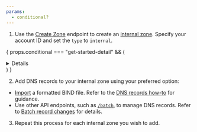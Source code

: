 ```yaml
---
params:
  - conditional?
---
```



1. Use the [Create Zone](/api/resources/zones/) endpoint to create an [internal zone](/dns/internal-dns/internal-zones/). Specify your account ID and set the `type` to `internal`.

{ props.conditional === "get-started-detail" && (
<Details header="Internal zone configuration conditions">
<Render file="internal-zones-conditions" />
</Details>
	)
}

2. Add DNS records to your internal zone using your preferred option:
- [Import](/api/resources/dns/subresources/records/methods/import/) a formatted BIND file. Refer to the [DNS records how-to](/dns/manage-dns-records/how-to/import-and-export/) for guidance.
- Use other API endpoints, such as [`/batch`](/api/resources/dns/subresources/records/methods/batch/), to manage DNS records. Refer to [Batch record changes](/dns/manage-dns-records/how-to/batch-record-changes/#use-the-api) for details.
3. Repeat this process for each internal zone you wish to add.